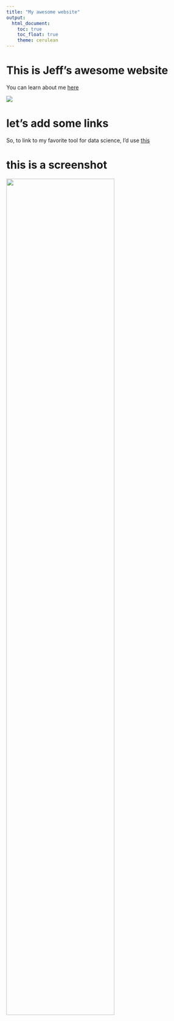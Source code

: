 ```yaml
---
title: "My awesome website"
output: 
  html_document:
    toc: true
    toc_float: true
    theme: cerulean
---
```


# This is Jeff's awesome website

You can learn about me [here](about-me.html)

![](https://media.giphy.com/media/drXGoW1iudhKw/giphy.gif)

# let's add some links

So, to link to my favorite tool for data science, I’d use [this](https://google.com)

# this is a screenshot
<img src="images/image.png" style="width:75%">

